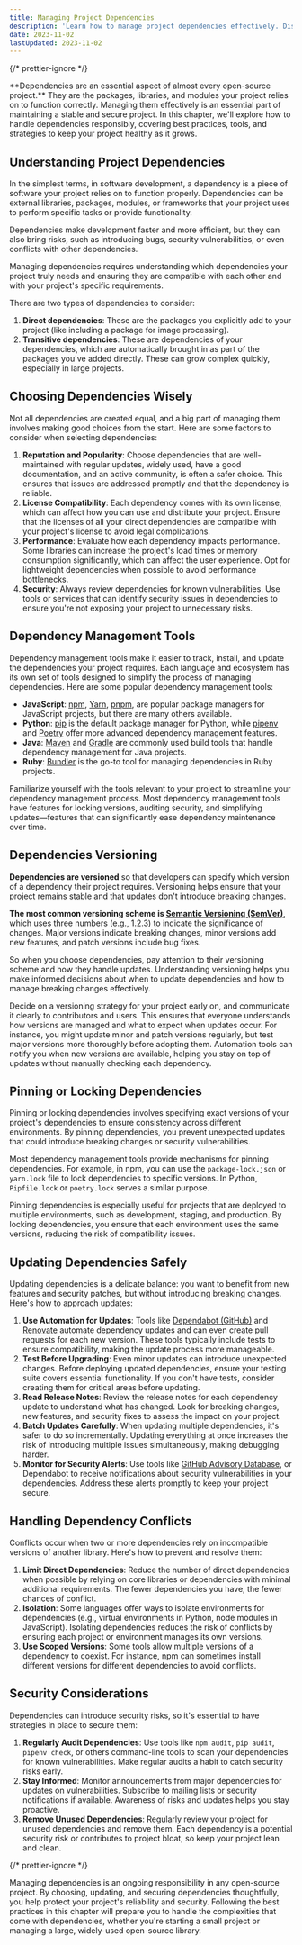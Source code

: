 ```yaml
---
title: Managing Project Dependencies
description: 'Learn how to manage project dependencies effectively. Discover best practices for dependency management, versioning, and security to ensure your open-source project remains stable and secure.'
date: 2023-11-02
lastUpdated: 2023-11-02
---
```


{/* prettier-ignore */}
<p class="lead">**Dependencies are an essential aspect of almost every open-source project.** They are the packages, libraries, and modules your project relies on to function correctly. Managing them effectively is an essential part of maintaining a stable and secure project. In this chapter, we'll explore how to handle dependencies responsibly, covering best practices, tools, and strategies to keep your project healthy as it grows.</p>

## Understanding Project Dependencies

In the simplest terms, in software development, a dependency is a piece of software your project relies on to function properly. Dependencies can be external libraries, packages, modules, or frameworks that your project uses to perform specific tasks or provide functionality.

Dependencies make development faster and more efficient, but they can also bring risks, such as introducing bugs, security vulnerabilities, or even conflicts with other dependencies.

Managing dependencies requires understanding which dependencies your project truly needs and ensuring they are compatible with each other and with your project's specific requirements.

There are two types of dependencies to consider:

1. **Direct dependencies**: These are the packages you explicitly add to your project (like including a package for image processing).
2. **Transitive dependencies**: These are dependencies of your dependencies, which are automatically brought in as part of the packages you've added directly. These can grow complex quickly, especially in large projects.

## Choosing Dependencies Wisely

Not all dependencies are created equal, and a big part of managing them involves making good choices from the start. Here are some factors to consider when selecting dependencies:

1. **Reputation and Popularity**: Choose dependencies that are well-maintained with regular updates, widely used, have a good documentation, and an active community, is often a safer choice. This ensures that issues are addressed promptly and that the dependency is reliable.
2. **License Compatibility**: Each dependency comes with its own license, which can affect how you can use and distribute your project. Ensure that the licenses of all your direct dependencies are compatible with your project's license to avoid legal complications.
3. **Performance**: Evaluate how each dependency impacts performance. Some libraries can increase the project's load times or memory consumption significantly, which can affect the user experience. Opt for lightweight dependencies when possible to avoid performance bottlenecks.
4. **Security**: Always review dependencies for known vulnerabilities. Use tools or services that can identify security issues in dependencies to ensure you're not exposing your project to unnecessary risks.

## Dependency Management Tools

Dependency management tools make it easier to track, install, and update the dependencies your project requires. Each language and ecosystem has its own set of tools designed to simplify the process of managing dependencies. Here are some popular dependency management tools:

- **JavaScript**: [npm](https://www.npmjs.com/), [Yarn](https://yarnpkg.com/), [pnpm](https://pnpm.io), are popular package managers for JavaScript projects, but there are many others available.
- **Python**: [pip](https://pypi.org/project/pip/) is the default package manager for Python, while [pipenv](https://pipenv.pypa.io) and [Poetry](https://python-poetry.org/) offer more advanced dependency management features.
- **Java**: [Maven](https://maven.apache.org/) and [Gradle](https://gradle.org/) are commonly used build tools that handle dependency management for Java projects.
- **Ruby**: [Bundler](https://bundler.io/) is the go-to tool for managing dependencies in Ruby projects.

Familiarize yourself with the tools relevant to your project to streamline your dependency management process. Most dependency management tools have features for locking versions, auditing security, and simplifying updates—features that can significantly ease dependency maintenance over time.

## Dependencies Versioning

**Dependencies are versioned** so that developers can specify which version of a dependency their project requires. Versioning helps ensure that your project remains stable and that updates don't introduce breaking changes.

**The most common versioning scheme is [Semantic Versioning (SemVer)](https://semver.org/)**, which uses three numbers (e.g., 1.2.3) to indicate the significance of changes. Major versions indicate breaking changes, minor versions add new features, and patch versions include bug fixes.

So when you choose dependencies, pay attention to their versioning scheme and how they handle updates. Understanding versioning helps you make informed decisions about when to update dependencies and how to manage breaking changes effectively.

Decide on a versioning strategy for your project early on, and communicate it clearly to contributors and users. This ensures that everyone understands how versions are managed and what to expect when updates occur. For instance, you might update minor and patch versions regularly, but test major versions more thoroughly before adopting them. Automation tools can notify you when new versions are available, helping you stay on top of updates without manually checking each dependency.

## Pinning or Locking Dependencies

Pinning or locking dependencies involves specifying exact versions of your project's dependencies to ensure consistency across different environments. By pinning dependencies, you prevent unexpected updates that could introduce breaking changes or security vulnerabilities.

Most dependency management tools provide mechanisms for pinning dependencies. For example, in npm, you can use the `package-lock.json` or `yarn.lock` file to lock dependencies to specific versions. In Python, `Pipfile.lock` or `poetry.lock` serves a similar purpose.

Pinning dependencies is especially useful for projects that are deployed to multiple environments, such as development, staging, and production. By locking dependencies, you ensure that each environment uses the same versions, reducing the risk of compatibility issues.

## Updating Dependencies Safely

Updating dependencies is a delicate balance: you want to benefit from new features and security patches, but without introducing breaking changes. Here's how to approach updates:

1. **Use Automation for Updates**: Tools like [Dependabot (GitHub)](https://docs.github.com/code-security/getting-started/dependabot-quickstart-guide) and [Renovate](https://docs.renovatebot.com/) automate dependency updates and can even create pull requests for each new version. These tools typically include tests to ensure compatibility, making the update process more manageable.
2. **Test Before Upgrading**: Even minor updates can introduce unexpected changes. Before deploying updated dependencies, ensure your testing suite covers essential functionality. If you don't have tests, consider creating them for critical areas before updating.
3. **Read Release Notes**: Review the release notes for each dependency update to understand what has changed. Look for breaking changes, new features, and security fixes to assess the impact on your project.
4. **Batch Updates Carefully**: When updating multiple dependencies, it's safer to do so incrementally. Updating everything at once increases the risk of introducing multiple issues simultaneously, making debugging harder.
5. **Monitor for Security Alerts**: Use tools like [GitHub Advisory Database](https://github.com/advisories), or Dependabot to receive notifications about security vulnerabilities in your dependencies. Address these alerts promptly to keep your project secure.

## Handling Dependency Conflicts

Conflicts occur when two or more dependencies rely on incompatible versions of another library. Here's how to prevent and resolve them:

1. **Limit Direct Dependencies**: Reduce the number of direct dependencies when possible by relying on core libraries or dependencies with minimal additional requirements. The fewer dependencies you have, the fewer chances of conflict.
2. **Isolation**: Some languages offer ways to isolate environments for dependencies (e.g., virtual environments in Python, node modules in JavaScript). Isolating dependencies reduces the risk of conflicts by ensuring each project or environment manages its own versions.
3. **Use Scoped Versions**: Some tools allow multiple versions of a dependency to coexist. For instance, npm can sometimes install different versions for different dependencies to avoid conflicts.

## Security Considerations

Dependencies can introduce security risks, so it's essential to have strategies in place to secure them:

1. **Regularly Audit Dependencies**: Use tools like `npm audit`, `pip audit`, `pipenv check`, or others command-line tools to scan your dependencies for known vulnerabilities. Make regular audits a habit to catch security risks early.
2. **Stay Informed**: Monitor announcements from major dependencies for updates on vulnerabilities. Subscribe to mailing lists or security notifications if available. Awareness of risks and updates helps you stay proactive.
3. **Remove Unused Dependencies**: Regularly review your project for unused dependencies and remove them. Each dependency is a potential security risk or contributes to project bloat, so keep your project lean and clean.

{/* prettier-ignore */}
<p class="lead">Managing dependencies is an ongoing responsibility in any open-source project. By choosing, updating, and securing dependencies thoughtfully, you help protect your project's reliability and security. Following the best practices in this chapter will prepare you to handle the complexities that come with dependencies, whether you're starting a small project or managing a large, widely-used open-source library.</p>
